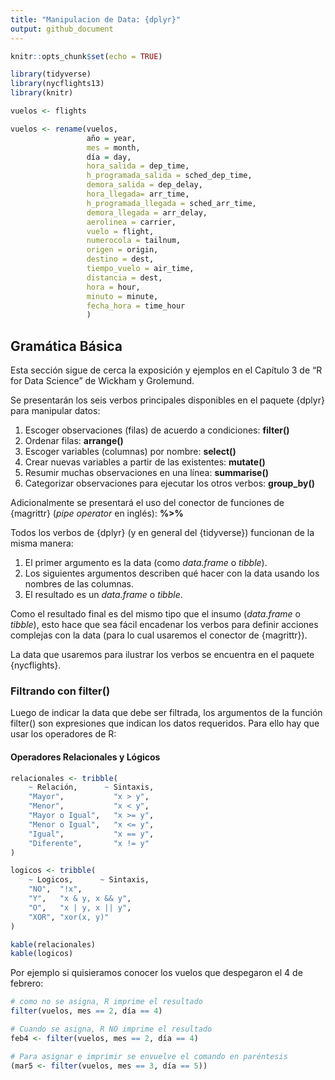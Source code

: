 ```yaml
---
title: "Manipulacion de Data: {dplyr}"
output: github_document
---
```


```r
knitr::opts_chunk$set(echo = TRUE)

library(tidyverse)
library(nycflights13)
library(knitr)

vuelos <- flights

vuelos <- rename(vuelos, 
                 año = year, 
                 mes = month,
                 día = day,
                 hora_salida = dep_time,
                 h_programada_salida = sched_dep_time,
                 demora_salida = dep_delay,
                 hora_llegada= arr_time,
                 h_programada_llegada = sched_arr_time,
                 demora_llegada = arr_delay,
                 aerolinea = carrier,
                 vuelo = flight,
                 numerocola = tailnum,
                 origen = origin,
                 destino = dest,
                 tiempo_vuelo = air_time,
                 distancia = dest,
                 hora = hour,
                 minuto = minute,
                 fecha_hora = time_hour
                 )

```

## Gramática Básica

Esta sección sigue de cerca la exposición y ejemplos en el Capítulo 3 de "R for Data Science" de Wickham y Grolemund.

Se presentarán los seis verbos principales disponibles en el paquete {dplyr} para manipular datos:

1. Escoger observaciones (filas) de acuerdo a condiciones: **filter()**
2. Ordenar filas: **arrange()**
3. Escoger variables (columnas) por nombre: **select()**
4. Crear nuevas variables a partir de las existentes: **mutate()**
5. Resumir muchas observaciones en una línea: **summarise()**
6. Categorizar observaciones para ejecutar los otros verbos: **group_by()**

Adicionalmente se presentará el uso del conector de funciones de {magrittr} (*pipe operator* en inglés): **%>%**

Todos los verbos de {dplyr} (y en general del {tidyverse}) funcionan de la misma manera:

1. El primer argumento es la data (como *data.frame* o *tibble*).
2. Los siguientes argumentos describen qué hacer con la data usando los nombres de las columnas.
3. El resultado es un *data.frame* o *tibble*.

Como el resultado final es del mismo tipo que el insumo (*data.frame* o *tibble*), esto hace que sea fácil encadenar los verbos para definir acciones complejas con la data (para lo cual usaremos el conector de {magrittr}).

La data que usaremos para ilustrar los verbos se encuentra en el paquete {nycflights}. 

### Filtrando con filter()

Luego de indicar la data que debe ser filtrada, los argumentos de la función filter() son expresiones que indican los datos requeridos. Para ello hay que usar los operadores de R:

#### Operadores Relacionales y Lógicos

```r
relacionales <- tribble(
    ~ Relación,      ~ Sintaxis,
    "Mayor",           "x > y",
    "Menor",           "x < y",
    "Mayor o Igual",   "x >= y",
    "Menor o Igual",   "x <= y",
    "Igual",           "x == y",
    "Diferente",       "x != y"
)

logicos <- tribble(
    ~ Logicos,      ~ Sintaxis,
    "NO",  "!x",
    "Y",   "x & y, x && y",
    "O",   "x | y, x || y",
    "XOR", "xor(x, y)"
)

kable(relacionales)
kable(logicos)

```

Por ejemplo si quisieramos conocer los vuelos que despegaron el 4 de febrero:

```r
# como no se asigna, R imprime el resultado
filter(vuelos, mes == 2, día == 4) 

# Cuando se asigna, R NO imprime el resultado
feb4 <- filter(vuelos, mes == 2, día == 4) 

# Para asignar e imprimir se envuelve el comando en paréntesis
(mar5 <- filter(vuelos, mes == 3, día == 5)) 

```

